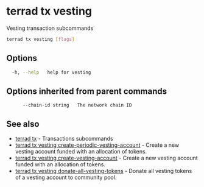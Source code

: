 # terrad tx vesting

Vesting transaction subcommands

```sh Terrad
terrad tx vesting [flags]
```

## Options

```sh Terrad
  -h, --help   help for vesting
```

## Options inherited from parent commands

```
      --chain-id string   The network chain ID
```

## See also

* [terrad tx](terrad_tx.mdx)	 - Transactions subcommands
* [terrad tx vesting create-periodic-vesting-account](terrad_tx_vesting_create-periodic-vesting-account.mdx)	 - Create a new vesting account funded with an allocation of tokens.
* [terrad tx vesting create-vesting-account](terrad_tx_vesting_create-vesting-account.mdx)	 - Create a new vesting account funded with an allocation of tokens.
* [terrad tx vesting donate-all-vesting-tokens](terrad_tx_vesting_donate-all-vesting-tokens.mdx)	 - Donate all vesting tokens of a vesting account to community pool.


